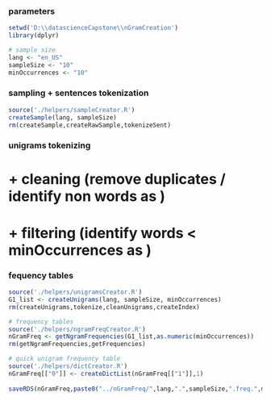 
### parameters

```r
setwd('D:\\datascienceCapstone\\nGramCreation')
library(dplyr)

# sample size
lang <- "en_US"
sampleSize <- "10"
minOccurrences <- "10"
```

### sampling + sentences tokenization

```r
source('./helpers/sampleCreator.R')
createSample(lang, sampleSize)
rm(createSample,createRawSample,tokenizeSent)
```

### unigrams tokenizing 
#   + cleaning (remove duplicates / identify non words as <unk>) 
#   + filtering (identify words < minOccurrences as <unk>)

### fequency tables

```r
source('./helpers/unigramsCreator.R')
G1_list <- createUnigrams(lang, sampleSize, minOccurrences)
rm(createUnigrams,tokenize,cleanUnigrams,createIndex)

# frequency tables
source('./helpers/ngramFreqCreator.R')
nGramFreq <- getNgramFrequencies(G1_list,as.numeric(minOccurrences))
rm(getNgramFrequencies,getFrequencies)

# quick unigram frequency table
source('./helpers/dictCreator.R')
nGramFreq[["0"]] <- createDictList(nGramFreq[["1"]],1)
  
saveRDS(nGramFreq,paste0("../nGramFreq/",lang,".",sampleSize,".freq.",minOccurrences,".Rds"))
```

